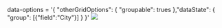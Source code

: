 


<Meta title="Grid/Generic Configurations/Group Column" component={grid} />

data-options = '&#123; "otherGridOptions": &#123; "groupable": trues  &#125;,"dataState": &#123;  "group": [&#123;"field":"City"&#125;] &#125;  &#125;'
<img src={imgUrl} className="grid-img"/>



